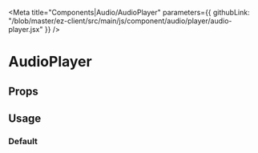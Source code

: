 
<Meta 
  title="Components|Audio/AudioPlayer" 
  parameters={{
    githubLink: "/blob/master/ez-client/src/main/js/component/audio/player/audio-player.jsx"
  }}
/>

                 
<Anchor storyId="components-audio-player-audio-player--default-story" />


# AudioPlayer

## Props
 
<Props of={AudioPlayer} />

## Usage

### Default

<Preview>
  <Story
    name="default"
    parameters={{
    }}>
    <AudioPlayer/>
  </Story>
</Preview>
